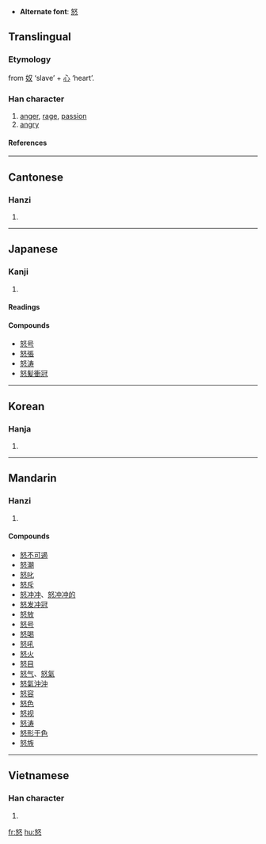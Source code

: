 * '''Alternate font''': [[怒]]

==Translingual==
===Etymology===
from [[奴]] ‘slave’ + [[心]] ‘heart’.
===Han character===
{{Han char|rn=61|rad=心|as=05|sn=9|four=4733<sub>4</sub>|canj=女水心 (VEP)}}
# [[anger]], [[rage]], [[passion]]
# [[angry]]
====References====
{{Han ref|kx=0380.080|dkj=10439|dj=0708.080|hdz=42282.030|uh=6012|ud=24594|bh=ABE3|bd=44003}}
----
==Cantonese==
===Hanzi===
{{yue-hanzi|jyut=|y=nou6}}
# {{defn|Cantonese}}
----
==Japanese==
===Kanji===
{{ja-kanji|grade=c|rs=心05}}
# {{defn|Japanese}} 
====Readings====
{{ja-readings|on=[[ど]] (do), [[ぬ]] (nu)|kun=[[いかる]] (ikaru), [[おこる]] (okoru)}}

====Compounds====
*[[怒号]]
*[[怒張]]
*[[怒涛]]
*[[怒髪衝冠]]
----
==Korean==
===Hanja===
{{ko-hanja|hangeul=노|eumhun=|rv=no|mr=no|y=no}}
# {{defn|Korean}}
----
==Mandarin==
===Hanzi===
{{cmn-hanzi|pin=[[nù]] ([[nu4]])|wg=nu<sup>4</sup>}}
# {{defn|Mandarin}}

====Compounds====
*[[怒不可遏]]
*[[怒潮]]
*[[怒叱]]
*[[怒斥]]
*[[怒冲冲]]、[[怒冲冲的]]
*[[怒发冲冠]]
*[[怒放]]
*[[怒号]]
*[[怒喝]]
*[[怒吼]]
*[[怒火]]
*[[怒目]]
*[[怒气]]、[[怒氣]]
*[[怒氣沖沖]]
*[[怒容]]
*[[怒色]]
*[[怒视]]
*[[怒涛]]
*[[怒形于色]]
*[[怒族]]
----
==Vietnamese==
===Han character===
{{vi-hantu|nộ}}
# {{defn|Vietnamese}}

[[fr:怒]]
[[hu:怒]]